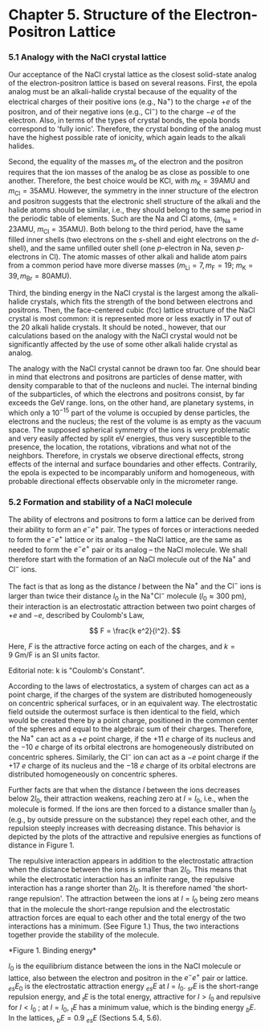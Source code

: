 

<div style={{textAlign: 'center'}}>

# Chapter 5. Structure of the Electron-Positron Lattice

</div>


### 5.1 Analogy with the NaCl crystal lattice

Our acceptance of the $\mathrm{NaCl}$ crystal lattice as the closest solid-state analog of the electron-positron lattice is based on several reasons. First, the epola analog must be an alkali-halide crystal because of the equality of the electrical charges of their positive ions (e.g., $\mathrm{Na^+}$) to the charge $+e$ of the positron, and of their negative ions (e.g., $\mathrm{Cl^-}$) to the charge $-e$ of the electron. Also, in terms of the types of crystal bonds, the epola bonds correspond to 'fully ionic'. Therefore, the crystal bonding of the analog must have the highest possible rate of ionicity, which again leads to the alkali halides.

Second, the equality of the masses $m_e$ of the electron and the positron requires that the ion masses of the analog be as close as possible to one another. Therefore, the best choice would be $\mathrm{KCl}$, with $m_{\mathrm{K}} = 39 \mathrm{AMU}$ and $m_{\mathrm{Cl}} = 35 \mathrm{AMU}$. However, the symmetry in the inner structure of the electron and positron suggests that the electronic shell structure of the alkali and the halide atoms should be similar, i.e., they should belong to the same period in the periodic table of elements. Such are the $\mathrm{Na}$ and $\mathrm{Cl}$ atoms, $\left( m_{\mathrm{Na}} = 23 \mathrm{AMU},\  m_{\mathrm{Cl}} = 35 \mathrm{AMU} \right)$. Both belong to the third period, have the same filled inner shells (two electrons on the $s$-shell and eight electrons on the $d$-shell), and the same unfilled outer shell (one $p$-electron in $\mathrm{Na}$, seven $p$-electrons in $\mathrm{Cl}$). The atomic masses of other alkali and halide atom pairs from a common period have more diverse masses $\left( m_{\mathrm{Li}} = 7, m_{\mathrm{F}} = 19; \ m_{\mathrm{K}} = 39, m_{\mathrm{Br}} = 80 \mathrm{AMU} \right)$.

Third, the binding energy in the $\mathrm{NaCl}$ crystal is the largest among the alkali-halide crystals, which fits the strength of the bond between electrons and positrons. Then, the face-centered cubic (fcc) lattice structure of the $\mathrm{NaCl}$ crystal is most common: it is represented more or less exactly in 17 out of the 20 alkali halide crystals. It should be noted., however, that our calculations based on the analogy with the $\mathrm{NaCl}$ crystal would not be significantly affected by the use of some other alkali halide crystal as analog.

The analogy with the $\mathrm{NaCl}$ crystal cannot be drawn too far. One should bear in mind that electrons and positrons are particles of dense matter, with density comparable to that of the nucleons and nuclei. The internal binding of the subparticles, of which the electrons and positrons consist, by far exceeds the GeV range. Ions, on the other hand, are planetary systems, in which only a $10^{-15}$ part of the volume is occupied by dense particles, the electrons and the nucleus; the rest of the volume is as empty as the vacuum space. The supposed spherical symmetry of the ions is very problematic and very easily affected by split eV energies, thus very susceptible to the presence, the location, the rotations, vibrations and what not of the neighbors. Therefore, in crystals we observe directional effects, strong effects of the internal and surface boundaries and other effects. Contrarily, the epola is expected to be incomparably uniform and homogeneous, with probable directional effects observable only in the micrometer range.


### 5.2 Formation and stability of a NaCl molecule

The ability of electrons and positrons to form a lattice can be derived from their ability to form an $e^-e^+$ pair. The types of forces or interactions needed to form the $e^-e^+$ lattice or its analog &ndash; the $\mathrm{NaCl}$ lattice, are the same as needed to form the $e^-e^+$ pair or its analog &ndash; the $\mathrm{NaCl}$ molecule. We shall therefore start
with the formation of an $\mathrm{NaCl}$ molecule out of the $\mathrm{Na^+}$ and $\mathrm{Cl^-}$ ions.

The fact is that as long as the distance $l$ between the $\mathrm{Na^+}$ and the $\mathrm{Cl^-}$ ions is
larger than twice their distance $l_0$ in the $\mathrm{Na^+ Cl^-}$ molecule $\left(l_0 \approx 300 \ \mathrm{pm} \right)$, their interaction is an electrostatic attraction between two point charges of $+e$ and $-e$, described by Coulomb's Law,

$$
F = \frac{k e^2}{l^2}.
$$

Here, $F$ is the attractive force acting on each of the charges, and $k = 9 \ \mathrm{Gm/F}$ is an SI units factor.

<Callout type="info">
Editorial note: k is "Coulomb's Constant".
</Callout>

According to the laws of electrostatics, a system of charges can act as a point charge, if the charges of the system are distributed homogeneously on concentric spherical surfaces, or in an equivalent way. The electrostatic field outside the outermost surface is then identical to the field, which would be created there by a point charge, positioned in the common center of the spheres and equal to the algebraic sum of their charges. Therefore, the $\mathrm{Na^+}$ can act as a $+e$ point charge, if the $+11 \ e$ charge of its nucleus and the $-10 \ e$ charge of its orbital electrons are homogeneously distributed on concentric spheres. Similarly, the $\mathrm{Cl^-}$ ion can act as a $-e$ point charge if the $+17 \ e$ charge of its nucleus and the $-18 \ e$ charge of its orbital electrons are distributed homogeneously on concentric spheres.

Further facts are that when the distance $l$ between the ions decreases below $2 l_0$, their attraction weakens, reaching zero at $l = l_0$, i.e., when the molecule is formed. If the ions are then forced to a distance smaller than $l_0$ (e.g., by outside pressure on the substance) they repel each other, and the repulsion steeply increases with decreasing distance. This behavior is depicted by the plots of the attractive and repulsive energies as functions of distance in Figure 1.

The repulsive interaction appears in addition to the electrostatic attraction when the distance between the ions is smaller than $2 l_0$. This means that while the electrostatic interaction has an infinite range, the repulsive interaction has a
range shorter than $2 l_0$. It is therefore named 'the short-range repulsion'. The attraction between the ions at $l = l_0$ being zero means that in the molecule the short-range repulsion and the electrostatic attraction forces are equal to each other and the total energy of the two interactions has a minimum. (See Figure 1.) Thus, the two interactions together provide the stability of the molecule.

<BindingEnergy>
*Figure 1. Binding energy*  
</BindingEnergy>

$l_0$  is the equilibrium distance between the ions in the $\mathrm{NaCl}$ molecule or lattice, also between the electron and positron in the $e^- e^+$ pair or lattice. ${}_{es}E_0$ is the electrostatic attraction energy ${}_{es}E$ at $l = l_0$. ${}_{sr}E$ is the short-range repulsion energy, and ${}_tE$ is the total energy, attractive for $l > l_0$ and repulsive for $l < l_0$ ; at $l = l_0$, ${}_tE$ has a minimum value, which is the binding energy ${}_bE$. In the lattices, ${}_bE = 0.9 \ {}_{es}E$ (Sections 5.4, 5.6).